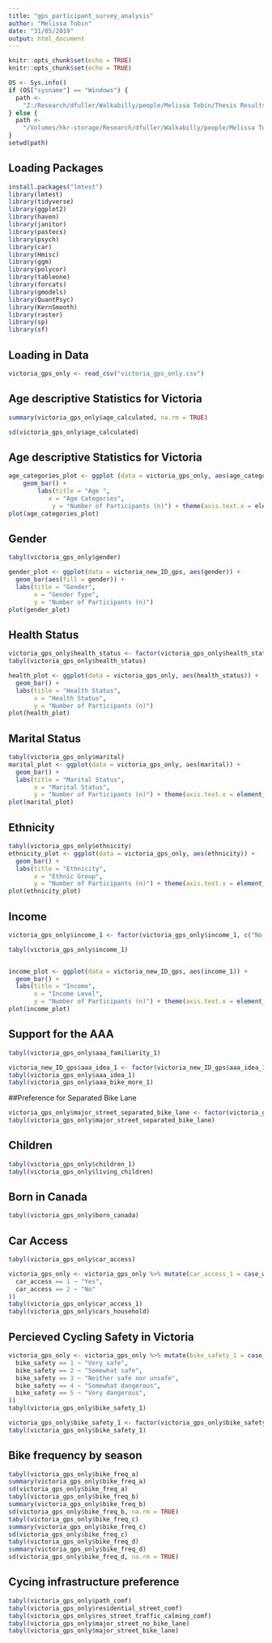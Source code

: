 ```yaml
---
title: "gps_participant_survey_analysis"
author: "Melissa Tobin"
date: "31/05/2019"
output: html_document
---
```


```r
knitr::opts_chunk$set(echo = TRUE)
knitr::opts_chunk$set(echo = TRUE)

OS <- Sys.info()
if (OS["sysname"] == "Windows") {
  path <-
    "Z:/Research/dfuller/Walkabilly/people/Melissa Tobin/Thesis Results/INTERACT thesis Analysis"
} else {
  path <-
    "/Volumes/hkr-storage/Research/dfuller/Walkabilly/people/Melissa Tobin/Thesis Results/INTERACT thesis Analysis"
}
setwd(path)
```

## Loading Packages
```r
install.packages("lmtest")
library(lmtest)
library(tidyverse)
library(ggplot2)
library(haven)
library(janitor)
library(pastecs)
library(psych)
library(car)
library(Hmisc)
library(ggm)
library(polycor)
library(tableone)
library(forcats)
library(gmodels)
library(QuantPsyc)
library(KernSmooth)
library(raster)
library(sp)
library(sf)
```

## Loading in Data
```r
victoria_gps_only <- read_csv("victoria_gps_only.csv")
```

## Age descriptive Statistics for Victoria
```r
summary(victoria_gps_only$age_calculated, na.rm = TRUE)

sd(victoria_gps_only$age_calculated)
```

## Age descriptive Statistics for Victoria
```r
age_categories_plot <- ggplot (data = victoria_gps_only, aes(age_categories)) + 
    geom_bar() + 
        labs(title = "Age ", 
           x = "Age Categories", 
            y = "Number of Participants (n)") + theme(axis.text.x = element_text(angle=60, hjust=1))
plot(age_categories_plot)
```

## Gender
```r
tabyl(victoria_gps_only$gender)

gender_plot <- ggplot(data = victoria_new_ID_gps, aes(gender)) +
  geom_bar(aes(fill = gender)) +
  labs(title = "Gender",
       x = "Gender Type",
       y = "Number of Participants (n)")
plot(gender_plot)
```


## Health Status
```r
victoria_gps_only$health_status <- factor(victoria_gps_only$health_status, c("Poor", "Fair", "Good", "Very Good", "Excellent"))
tabyl(victoria_gps_only$health_status)

health_plot <- ggplot(data = victoria_gps_only, aes(health_status)) +
  geom_bar() +
  labs(title = "Health Status",
       x = "Health Status",
       y = "Number of Participants (n)") 
plot(health_plot)
```

## Marital Status
```r
tabyl(victoria_gps_only$marital)
marital_plot <- ggplot(data = victoria_gps_only, aes(marital)) +
  geom_bar() +
  labs(title = "Marital Status",
       x = "Marital Status",
       y = "Number of Participants (n)") + theme(axis.text.x = element_text(angle=60, hjust=1))
plot(marital_plot)
```
## Ethnicity 
```r
tabyl(victoria_gps_only$ethnicity)
ethnicity_plot <- ggplot(data = victoria_gps_only, aes(ethnicity)) +
  geom_bar() +
  labs(title = "Ethnicity",
       x = "Ethnic Group",
       y = "Number of Participants (n)") + theme(axis.text.x = element_text(angle=60, hjust=1))
plot(ethnicity_plot)
```

## Income
```r

victoria_gps_only$income_1 <- factor(victoria_gps_only$income_1, c("No income", "$1 to $9,999", "$10,000 to $14,999", "$15,000 to $19,999", "$20,000 to $29,999", "$30,000 to $39,999", "$40,000 to $49,999","$50,000 to $99,999","$100,000 to $149,999","$150,000 to $199,999", "$200,000 or more", "I don't know/Prefer not to answer"))

tabyl(victoria_gps_only$income_1)


income_plot <- ggplot(data = victoria_new_ID_gps, aes(income_1)) +
  geom_bar() +
  labs(title = "Income",
       x = "Income Level",
       y = "Number of Participants (n)") + theme(axis.text.x = element_text(angle=60, hjust=1))
plot(income_plot)
```

## Support for the AAA
```r
tabyl(victoria_gps_only$aaa_familiarity_1)

victoria_new_ID_gps$aaa_idea_1 <- factor(victoria_new_ID_gps$aaa_idea_1, c("I don't know", "Very bad idea", "Somewhat bad idea", "Somewhat good idea", "Very good idea"))
tabyl(victoria_gps_only$aaa_idea_1)
tabyl(victoria_gps_only$aaa_bike_more_1)
```

##Preference for Separated Bike Lane
```r
victoria_gps_only$major_street_separated_bike_lane <- factor(victoria_gps_only$major_street_separated_bike_lane, c( "Very uncomfortable", "Somewhat uncomfortable", "Somewhat comfortable", "Very comfortable", "I don't know/Prefer not to answer"))
tabyl(victoria_gps_only$major_street_separated_bike_lane)
```

## Children 
```r
tabyl(victoria_gps_only$children_1)
tabyl(victoria_gps_only$living_children)
```

## Born in Canada
```r
tabyl(victoria_gps_only$born_canada)
```

## Car Access
```r
tabyl(victoria_gps_only$car_access)

victoria_gps_only <- victoria_gps_only %>% mutate(car_access_1 = case_when(
  car_access == 1 ~ "Yes",
  car_access == 2 ~ "No"
))
tabyl(victoria_gps_only$car_access_1)
tabyl(victoria_gps_only$cars_household)
```

## Percieved Cycling Safety in Victoria
```r
victoria_gps_only <- victoria_gps_only %>% mutate(bike_safety_1 = case_when(
  bike_safety == 1 ~ "Very safe",
  bike_safety == 2 ~ "Somewhat safe",
  bike_safety == 3 ~ "Neither safe nor unsafe",
  bike_safety == 4 ~ "Somewhat dangerous",
  bike_safety == 5 ~ "Very dangerous",
))
tabyl(victoria_gps_only$bike_safety_1)

victoria_gps_only$bike_safety_1 <- factor(victoria_gps_only$bike_safety_1, c( "Very safe", "Somewhat safe", "Neither safe nor unsafe", "Somewhat dangerous", "Very dangerous"))
tabyl(victoria_gps_only$bike_safety_1)
```

## Bike frequency by season
```r
tabyl(victoria_gps_only$bike_freq_a)
summary(victoria_gps_only$bike_freq_a)
sd(victoria_gps_only$bike_freq_a)
tabyl(victoria_gps_only$bike_freq_b)
summary(victoria_gps_only$bike_freq_b)
sd(victoria_gps_only$bike_freq_b, na.rm = TRUE)
tabyl(victoria_gps_only$bike_freq_c)
summary(victoria_gps_only$bike_freq_c)
sd(victoria_gps_only$bike_freq_c)
tabyl(victoria_gps_only$bike_freq_d)
summary(victoria_gps_only$bike_freq_d)
sd(victoria_gps_only$bike_freq_d, na.rm = TRUE)
```

## Cycing infrastructure preference
```r
tabyl(victoria_gps_only$path_comf)
tabyl(victoria_gps_only$residential_street_comf)
tabyl(victoria_gps_only$res_street_traffic_calming_comf)
tabyl(victoria_gps_only$major_street_no_bike_lane)
tabyl(victoria_gps_only$major_street_bike_lane)
```

